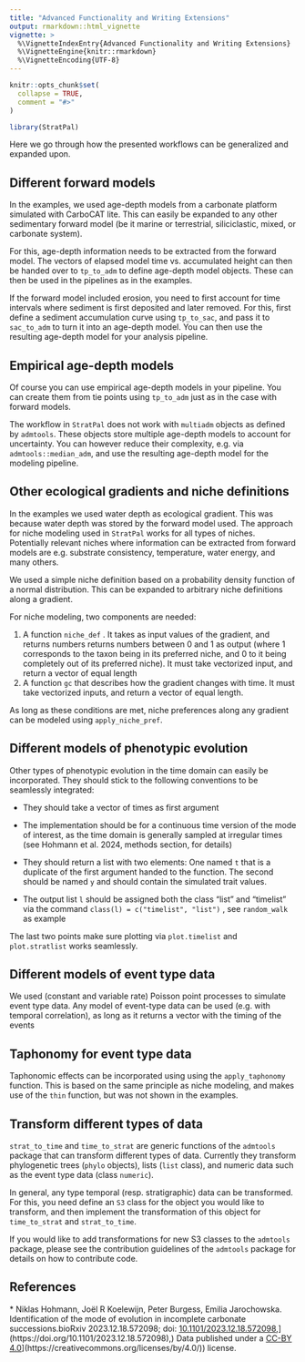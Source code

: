 ```yaml
---
title: "Advanced Functionality and Writing Extensions"
output: rmarkdown::html_vignette
vignette: >
  %\VignetteIndexEntry{Advanced Functionality and Writing Extensions}
  %\VignetteEngine{knitr::rmarkdown}
  %\VignetteEncoding{UTF-8}
---
```


```r
knitr::opts_chunk$set(
  collapse = TRUE,
  comment = "#>"
)
```

```r
library(StratPal)
```

Here we go through how the presented workflows can be generalized and expanded upon.

## Different forward models

In the examples, we used age-depth models from a carbonate platform simulated with CarboCAT lite. This can easily be expanded to any other sedimentary forward model (be it marine or terrestrial, siliciclastic, mixed, or carbonate system).

For this, age-depth information needs to be extracted from the forward model. The vectors of elapsed model time vs. accumulated height can then be handed over to `tp_to_adm` to define age-depth model objects. These can then be used in the pipelines as in the examples.

If the forward model included erosion, you need to first account for time intervals where sediment is first deposited and later removed. For this, first define a sediment accumulation curve using `tp_to_sac`, and pass it to `sac_to_adm` to turn it into an age-depth model. You can then use the resulting age-depth model for your analysis pipeline.

## Empirical age-depth models

Of course you can use empirical age-depth models in your pipeline. You can create them from tie points using `tp_to_adm` just as in the case with forward models.

The workflow in `StratPal` does not work with `multiadm` objects as defined by `admtools`. These objects store multiple age-depth models to account for uncertainty. You can however reduce their complexity, e.g. via `admtools::median_adm`, and use the resulting age-depth model for the modeling pipeline.

## Other ecological gradients and niche definitions

In the examples we used water depth as ecological gradient. This was because water depth was stored by the forward model used. The approach for niche modeling used in `StratPal` works for all types of niches. Potentially relevant niches where information can be extracted from forward models are e.g. substrate consistency, temperature, water energy, and many others.

We used a simple niche definition based on a probability density function of a normal distribution. This can be expanded to arbitrary niche definitions along a gradient.

For niche modeling, two components are needed:

1.  A function `niche_def` . It takes as input values of the gradient, and returns numbers returns numbers between 0 and 1 as output (where 1 corresponds to the taxon being in its preferred niche, and 0 to it being completely out of its preferred niche). It must take vectorized input, and return a vector of equal length
2.  A function `gc` that describes how the gradient changes with time. It must take vectorized inputs, and return a vector of equal length.

As long as these conditions are met, niche preferences along any gradient can be modeled using `apply_niche_pref`.

## Different models of phenotypic evolution

Other types of phenotypic evolution in the time domain can easily be incorporated. They should stick to the following conventions to be seamlessly integrated:

-   They should take a vector of times as first argument

-   The implementation should be for a continuous time version of the mode of interest, as the time domain is generally sampled at irregular times (see Hohmann et al. 2024, methods section, for details)

-   They should return a list with two elements: One named `t` that is a duplicate of the first argument handed to the function. The second should be named `y` and should contain the simulated trait values.

-   The output list `l` should be assigned both the class "list" and "timelist" via the command `class(l) = c("timelist", "list")` , see `random_walk` as example

The last two points make sure plotting via `plot.timelist` and `plot.stratlist` works seamlessly.

## Different models of event type data

We used (constant and variable rate) Poisson point processes to simulate event type data. Any model of event-type data can be used (e.g. with temporal correlation), as long as it returns a vector with the timing of the events

## Taphonomy for event type data

Taphonomic effects can be incorporated using using the `apply_taphonomy` function. This is based on the same principle as niche modeling, and makes use of the `thin` function, but was not shown in the examples.

## Transform different types of data

`strat_to_time` and `time_to_strat` are generic functions of the `admtools` package that can transform different types of data. Currently they transform phylogenetic trees (`phylo` objects), lists (`list` class), and numeric data such as the event type data (class `numeric`).

In general, any type temporal (resp. stratigraphic) data can be transformed. For this, you need define an `S3` class for the object you would like to transform, and then implement the transformation of this object for `time_to_strat` and `strat_to_time`.

If you would like to add transformations for new S3 classes to the `admtools` package, please see the contribution guidelines of the `admtools` package for details on how to contribute code.

## References

\* Niklas Hohmann, Joël R Koelewijn, Peter Burgess, Emilia Jarochowska. Identification of the mode of evolution in incomplete carbonate successions.bioRxiv 2023.12.18.572098; doi: [10.1101/2023.12.18.572098]([https://doi.org/10.1101/2023.12.18.572098),](https://doi.org/10.1101/2023.12.18.572098),) Data published under a [CC-BY 4.0]([https://creativecommons.org/licenses/by/4.0/)](https://creativecommons.org/licenses/by/4.0/)) license.
